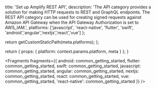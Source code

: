 
  title: 'Set up Amplify REST API',
  description:
    'The API category provides a solution for making HTTP requests to REST and GraphQL endpoints. The REST API category can be used for creating signed requests against Amazon API Gateway when the API Gateway Authorization is set to AWS_IAM.',
  platforms: ['javascript', 'react-native', 'flutter', 'swift', 'android','angular','nextjs','react','vue'] 
};

  return getCustomStaticPath(meta.platforms);
};

  return {
    props: {
      platform: context.params.platform,
      meta
    }
  };
}


<Fragments
  fragments={{
    android: common_getting_started,
    flutter: common_getting_started,
    swift: common_getting_started,
    javascript: common_getting_started,
    angular: common_getting_started,
    nextjs: common_getting_started,
    react: common_getting_started,
    vue: common_getting_started,
    'react-native': common_getting_started
  }}
/>
